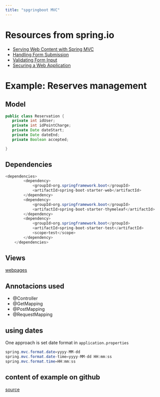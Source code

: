 ```yaml
---
title: "spgringboot MVC"
---
```


# Resources from spring.io

- [Serving Web Content with Spring MVC](https://spring.io/guides/gs/serving-web-content/){.external}
- [Handling Form Submission](https://spring.io/guides/gs/handling-form-submission/){.external}
- [Validating Form Input](https://spring.io/guides/gs/validating-form-input/){.external}
- [Securing a Web Application](https://spring.io/guides/gs/securing-web/){.external}

# Example: Reserves management


## Model

```java
public class Reservation {
   private int idUser;
   private int idPointCharge;
   private Date dateStart;
   private Date dateEnd;
   private Boolean accepted;

}

```


## Dependencies

```java
<dependencies>
		<dependency>
			<groupId>org.springframework.boot</groupId>
			<artifactId>spring-boot-starter-web</artifactId>
		</dependency>
		<dependency>
			<groupId>org.springframework.boot</groupId>
			<artifactId>spring-boot-starter-thymeleaf</artifactId>
		</dependency>
		<dependency>
			<groupId>org.springframework.boot</groupId>
			<artifactId>spring-boot-starter-test</artifactId>
			<scope>test</scope>
		</dependency>
	</dependencies>
```


## Views


[webpages](https://github.com/rarmero/labscifolavioleta/tree/main/src/springbootControllerView/src/main/resources/templates){.external}


## Annotacions used

- @Controller
- @GetMapping
- @PostMapping
- @RequestMapping


## using dates

One approach is set date format in `application.properties`

```java
spring.mvc.format.date=yyyy-MM-dd
spring.mvc.format.date-time=yyyy-MM-dd HH:mm:ss
spring.mvc.format.time=HH:mm:ss
```


## content of example on github

[source](https://github.com/rarmero/labscifolavioleta/tree/main/src/springbootControllerView){.external}